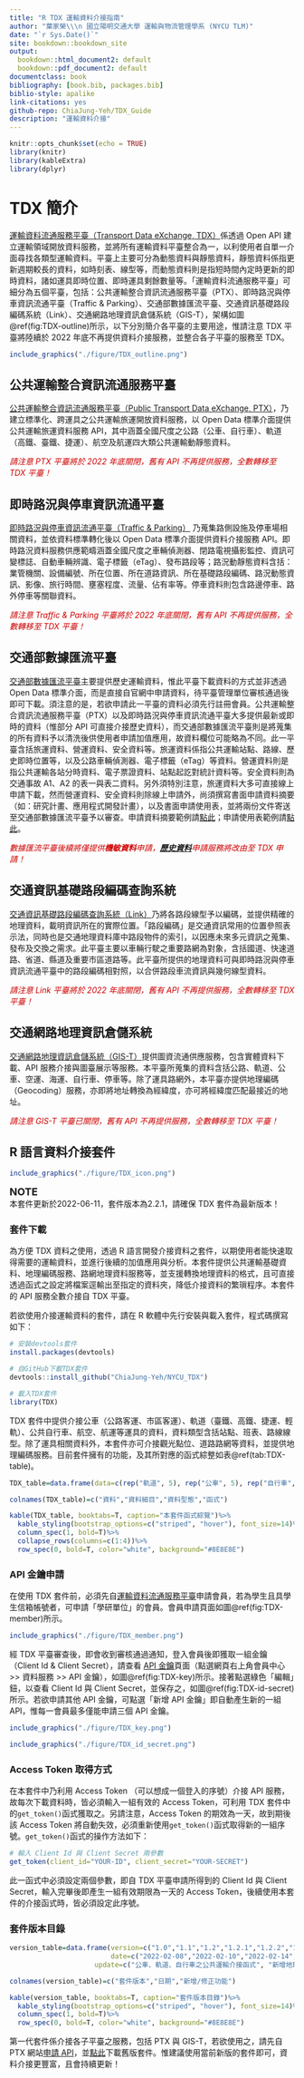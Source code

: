 ```yaml
--- 
title: "R TDX 運輸資料介接指南"
author: "葉家榮\\\n 國立陽明交通大學 運輸與物流管理學系 (NYCU TLM)"
date: "`r Sys.Date()`"
site: bookdown::bookdown_site
output:
  bookdown::html_document2: default
  bookdown::pdf_document2: default
documentclass: book
bibliography: [book.bib, packages.bib]
biblio-style: apalike
link-citations: yes
github-repo: ChiaJung-Yeh/TDX_Guide
description: "運輸資料介接"
---
```



```r
knitr::opts_chunk$set(echo = TRUE)
library(knitr)
library(kableExtra)
library(dplyr)
```


# **TDX 簡介**

[運輸資料流通服務平臺（Transport Data eXchange, TDX）](https://tdx.transportdata.tw/)係透過 Open API 建立運輸領域開放資料服務，並將所有運輸資料平臺整合為一，以利使用者自單一介面尋找各類型運輸資料。平臺上主要可分為動態資料與靜態資料，靜態資料係指更新週期較長的資料，如時刻表、線型等，而動態資料則是指短時間內定時更新的即時資料，諸如運具即時位置、即時運具剩餘數量等。「運輸資料流通服務平臺」可細分為五個平臺，包括：公共運輸整合資訊流通服務平臺（PTX）、即時路況與停車資訊流通平臺（Traffic & Parking）、交通部數據匯流平臺、交通資訊基礎路段編碼系統（Link）、交通網路地理資訊倉儲系統（GIS-T），架構如圖\@ref(fig:TDX-outline)所示，以下分別簡介各平臺的主要用途，惟請注意 TDX 平臺將陸續於 2022 年底不再提供資料介接服務，並整合各子平臺的服務至 TDX。  

```r
include_graphics("./figure/TDX_outline.png")
```


## 公共運輸整合資訊流通服務平臺
[公共運輸整合資訊流通服務平臺（Public Transport Data eXchange, PTX）](https://ptx.transportdata.tw/PTX)，乃建立標準化、跨運具之公共運輸旅運開放資料服務，以 Open Data 標準介面提供公共運輸旅運資料服務 API，其中涵蓋全國尺度之公路（公車、自行車）、軌道（高鐵、臺鐵、捷運）、航空及航運四大類公共運輸動靜態資料。  

<span style="color: #CE0000;">_請注意 PTX 平臺將於 2022 年底關閉，舊有 API 不再提供服務，全數轉移至 TDX 平臺！_</span>  


## 即時路況與停車資訊流通平臺
[即時路況與停車資訊流通平臺（Traffic & Parking）](https://traffic.transportdata.tw/) 乃蒐集路側設施及停車場相關資料，並依資料標準轉化後以 Open Data 標準介面提供資料介接服務 API。即時路況資料服務供應範疇涵蓋全國尺度之車輛偵測器、閉路電視攝影監控、資訊可變標誌、自動車輛辨識、電子標籤（eTag）、發布路段等；路況動靜態資料含括：業管機關、設備編號、所在位置、所在道路資訊、所在基礎路段編碼、路況動態資訊、影像、旅行時間、壅塞程度、流量、佔有率等。停車資料則包含路邊停車、路外停車等關聯資料。  

<span style="color: #CE0000;">_請注意 Traffic & Parking 平臺將於 2022 年底關閉，舊有 API 不再提供服務，全數轉移至 TDX 平臺！_</span>  

## 交通部數據匯流平臺
[交通部數據匯流平臺](https://ticp.motc.gov.tw/ConvergeProj/index)主要提供歷史運輸資料，惟此平臺下載資料的方式並非透過 Open Data 標準介面，而是直接自官網中申請資料，待平臺管理單位審核通過後即可下載。須注意的是，若欲申請此一平臺的資料必須先行註冊會員。公共運輸整合資訊流通服務平臺（PTX）以及即時路況與停車資訊流通平臺大多提供最新或即時的資料（惟部分 API 可直接介接歷史資料），而交通部數據匯流平臺則是將蒐集的所有資料予以清洗後供使用者申請加值應用，故資料欄位可能略為不同。此一平臺含括旅運資料、營運資料、安全資料等。旅運資料係指公共運輸站點、路線、歷史即時位置等，以及公路車輛偵測器、電子標籤（eTag）等資料。營運資料則是指公共運輸各站分時資料、電子票證資料、站點起訖對統計資料等。安全資料則為交通事故 A1、A2 的表一與表二資料。另外須特別注意，旅運資料大多可直接線上申請下載，然而營運資料、安全資料則除線上申請外，尚須撰寫書面申請資料摘要（如：研究計畫、應用程式開發計畫），以及書面申請使用表，並將兩份文件寄送至交通部數據匯流平臺予以審查。申請資料摘要範例請[點此](https://github.com/ChiaJung-Yeh/TDX_Guide/raw/master/documents/%E4%BA%A4%E9%80%9A%E9%83%A8%E4%BA%A4%E9%80%9A%E6%95%B8%E6%93%9A%E8%B3%87%E6%96%99%E7%94%B3%E8%AB%8B%E4%BD%BF%E7%94%A8%E8%A1%A8%E7%AF%84%E4%BE%8B.xlsx)；申請使用表範例請[點此](https://github.com/ChiaJung-Yeh/TDX_Guide/raw/master/documents/%E7%94%B3%E8%AB%8B%E8%B3%87%E6%96%99%E6%91%98%E8%A6%81%E7%AF%84%E4%BE%8B.docx)。  

<span style="color: #CE0000;">_數據匯流平臺後續將僅提供**機敏資料**申請，[**歷史資料**](https://tdx.transportdata.tw/data-service/historical)申請服務將改由至 TDX 申請！_</span>  


## 交通資訊基礎路段編碼查詢系統
[交通資訊基礎路段編碼查詢系統（Link）](https://link.motc.gov.tw/)乃將各路段線型予以編碼，並提供精確的地理資料，載明資訊所在的實際位置。「路段編碼」是交通資訊常用的位置參照表示法，同時也是交通地理資料庫中路段物件的索引，以因應未來多元資訊之蒐集、發布及交換之需求。此平臺主要以車輛行駛之重要路網為對象，含括國道、快速道路、省道、縣道及重要市區道路等。此平臺所提供的地理資料可與即時路況與停車資訊流通平臺中的路段編碼相對照，以合併路段車流資訊與幾何線型資料。  

<span style="color: #CE0000;">_請注意 Link 平臺將於 2022 年底關閉，舊有 API 不再提供服務，全數轉移至 TDX 平臺！_</span>  

## 交通網路地理資訊倉儲系統
[交通網路地理資訊倉儲系統（GIS-T）](https://gist.motc.gov.tw/gist_web/)提供圖資流通供應服務，包含實體資料下載、API 服務介接與圖臺展示等服務。本平臺所蒐集的資料含括公路、軌道、公車、空運、海運、自行車、停車等。除了運具路網外，本平臺亦提供地理編碼（Geocoding）服務，亦即將地址轉換為經緯度，亦可將經緯度匹配最接近的地址。  

<span style="color: #CE0000;">_請注意 GIS-T 平臺已關閉，舊有 API 不再提供服務，全數轉移至 TDX 平臺！_</span>  


## R 語言資料介接套件

```r
include_graphics("./figure/TDX_icon.png")
```

:::notice
<font size="4">**NOTE**</font>  
本套件更新於2022-06-11，套件版本為2.2.1，請確保 TDX 套件為最新版本！
:::

### 套件下載
為方便 TDX 資料之使用，透過 R 語言開發介接資料之套件，以期使用者能快速取得需要的運輸資料，並進行後續的加值應用與分析。本套件提供公共運輸基礎資料、地理編碼服務、路網地理資料服務等，並支援轉換地理資料的格式，且可直接透過函式之設定將檔案逕輸出至指定的資料夾，降低介接資料的繁瑣程序。本套件的 API 服務全數介接自 TDX 平臺。  

若欲使用介接運輸資料的套件，請在 R 軟體中先行安裝與載入套件，程式碼撰寫如下：  

```r
# 安裝devtools套件
install.packages(devtools)

# 自GitHub下載TDX套件
devtools::install_github("ChiaJung-Yeh/NYCU_TDX")

# 載入TDX套件
library(TDX)
```

TDX 套件中提供介接公車（公路客運、市區客運）、軌道（臺鐵、高鐵、捷運、輕軌）、公共自行車、航空、航運等運具的資料，資料類型含括站點、班表、路線線型。除了運具相關資料外，本套件亦可介接觀光點位、道路路網等資料，並提供地理編碼服務。目前套件擁有的功能，及其所對應的函式綜整如表\@ref(tab:TDX-table)。  

```r
TDX_table=data.frame(data=c(rep("軌道", 5), rep("公車", 5), rep("自行車", 2), rep("航空與航運", 4), "觀光點位", "道路路網", "地理編碼"), type=c("軌道站點","軌道路線站點","軌道路線線型","軌道班表","軌道票價","公車站點","公車路線","公車路線線型","公車班表","公車站間旅行時間","公共自行車站點","自行車路網","航空班表","港口點位","航運航線","航線靠港順序","景點、餐廳、旅館點位","道路路網線型","地理編碼服務"), class=c(rep("點", 2),"線",rep("文字", 2),"點","文字","線","文字","文字","點","線","文字","點",rep("文字", 2),"點","線","點"), functiona=c("[`Rail_Station()`](#軌道站點資料)", "[`Rail_StationOfLine()`](#軌道路線站點資料)", "[`Rail_Shape()`](#軌道路線線型資料)", "[`Rail_TimeTable()`](#軌道班表資料)", "[`Rail_ODFare()`](#軌道票價資料)", "[`Bus_StopOfRoute()`](#公車路線站點資料)", "[`Bus_Route()`](#公車路線資料)", "[`Bus_Shape()`](#公車路線線型資料)", "[`Bus_Schedule()`](#公車班表資料)", "[`Bus_TravelTime()`](#公車站間旅行時間資料)", "[`Bike_Station()`](#公共自行車站點資料)", "[`Bike_Shape()`](#自行車線型資料)", "[`Air_Schedule()`](#航空班表資料)", "[`Ship_Port()`](#港口點位資料)", "[`Ship_Route()`](#航運航線資料)", "[`Ship_StopOfRoute()`](#航線靠港順序資料)", "[`Tourism()`](#觀光點位)","[`Road_Network()`](#道路路網線型)","[`Geocoding()`](#地理編碼服務)"))

colnames(TDX_table)=c("資料","資料細目","資料型態","函式")

kable(TDX_table, booktabs=T, caption="本套件函式綜覽")%>%
  kable_styling(bootstrap_options=c("striped", "hover"), font_size=14)%>%
  column_spec(1, bold=T)%>%
  collapse_rows(columns=c(1:4))%>%
  row_spec(0, bold=T, color="white", background="#8E8E8E")
```

### API 金鑰申請

在使用 TDX 套件前，必須先自[運輸資料流通服務平臺](https://tdx.transportdata.tw/register)申請會員，若為學生且具學生信箱帳號者，可申請「學研單位」的會員。會員申請頁面如圖\@ref(fig:TDX-member)所示。  

```r
include_graphics("./figure/TDX_member.png")
```

經 TDX 平臺審查後，即會收到審核通過通知，登入會員後即獲取一組金鑰（Client Id & Client Secret），請查看 [API 金鑰](https://tdx.transportdata.tw/user/dataservice/key)頁面（點選網頁右上角會員中心 >> 資料服務 >> API 金鑰），如圖\@ref(fig:TDX-key)所示。接著點選綠色「編輯」鈕，以查看 Client Id 與 Client Secret，並保存之，如圖\@ref(fig:TDX-id-secret)所示。若欲申請其他 API 金鑰，可點選「新增 API 金鑰」即自動產生新的一組 API，惟每一會員最多僅能申請三個 API 金鑰。 

```r
include_graphics("./figure/TDX_key.png")
```

```r
include_graphics("./figure/TDX_id_secret.png")
```


### Access Token 取得方式
在本套件中乃利用 Access Token （可以想成一個登入的序號）介接 API 服務，故每次下載資料時，皆必須輸入一組有效的 Access Token，可利用 TDX 套件中的`get_token()`函式獲取之。另請注意，Access Token 的期效為一天，故到期後該 Access Token 將自動失效，必須重新使用`get_token()`函式取得新的一組序號。`get_token()`函式的操作方法如下：  

```r
# 輸入 Client Id 與 Client Secret 兩參數
get_token(client_id="YOUR-ID", client_secret="YOUR-SECRET")
```

此一函式中必須設定兩個參數，即自 TDX 平臺申請所得到的 Client Id 與 Client Secret，輸入完畢後即產生一組有效期限為一天的 Access Token，後續使用本套件的介接函式時，皆必須設定此序號。  


### 套件版本目錄
```r
version_table=data.frame(version=c("1.0","1.1","1.2","1.2.1","1.2.2","1.3","1.3.1","2.0","2.1","2.2","2.2.1"),
                         date=c("2022-02-08","2022-02-10","2022-02-14","2022-02-28","2022-03-05","2022-03-12","2022-03-24","2022-05-30","2022-06-01","2022-06-02","2022-06-11"),
                     update=c("公車、軌道、自行車之公共運輸介接函式", "新增地理編碼服務", "新增航空班表、觀光景點、道路路網介接函式", "修正地理編碼函式錯誤（Unicode亂碼問題）", "修正地理編碼函式錯誤（HTTP ERROR問題）","新增公車路線介接函式","修正公車路線介接函式路線名稱錯誤","TDX 大改版，重新更正介接方式（存取 API 服務的 token）與各函式","新增公車站間旅行時間資料、航運相關資料","新增軌道票價資料、修正觀光點位資料（包含景點、餐廳、旅館）","優化地理編碼函式（進度條、無法編碼清單）"))

colnames(version_table)=c("套件版本","日期","新增/修正功能")

kable(version_table, booktabs=T, caption="套件版本目錄")%>%
  kable_styling(bootstrap_options=c("striped", "hover"), font_size=14)%>%
  column_spec(1, bold=T)%>%
  row_spec(0, bold=T, color="white", background="#8E8E8E")
```

第一代套件係介接各子平臺之服務，包括 PTX 與 GIS-T，若欲使用之，請先自 PTX 網站[申請 API](https://ptx.transportdata.tw/PTX/Management/AccountApply)，並[點此](https://github.com/ChiaJung-Yeh/NYCU_TDX/raw/main/old_version/NYCU_TDX_v1.zip)下載舊版套件。惟建議使用當前新版的套件即可，資料介接更豐富，且會持續更新！  







